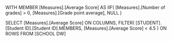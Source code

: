 WITH 
  MEMBER [Measures].[Average Score] AS
    IIF(
      [Measures].[Number of grades] > 0,
      [Measures].[Grade point average],
      NULL
    )

SELECT
	[Measures].[Average Score] ON COLUMNS,
	FILTER(
    [STUDENT].[Student ID].[Student ID].MEMBERS,
    [Measures].[Average Score] < 4.5
  ) ON ROWS
FROM
  [SCHOOL DW]
